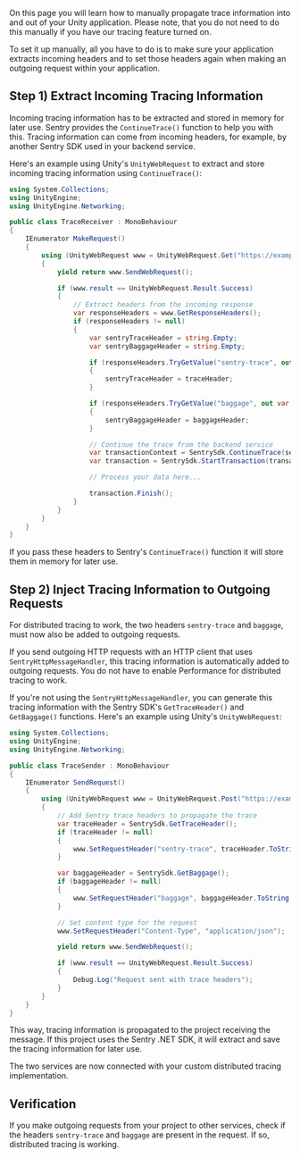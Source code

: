On this page you will learn how to manually propagate trace information into and out of your Unity application. Please note, that you do not need to do this manually if you have our <PlatformLink to="/tracing/">tracing feature</PlatformLink> turned on.

To set it up manually, all you have to do is to make sure your application extracts incoming headers and to set those headers again when making an outgoing request within your application.

## Step 1) Extract Incoming Tracing Information

Incoming tracing information has to be extracted and stored in memory for later use. Sentry provides the `ContinueTrace()` function to help you with this. Tracing information can come from incoming headers, for example, by another Sentry SDK used in your backend service.

Here's an example using Unity's `UnityWebRequest` to extract and store incoming tracing information using `ContinueTrace()`:

```csharp
using System.Collections;
using UnityEngine;
using UnityEngine.Networking;

public class TraceReceiver : MonoBehaviour
{
    IEnumerator MakeRequest()
    {
        using (UnityWebRequest www = UnityWebRequest.Get("https://example.com/api/data"))
        {
            yield return www.SendWebRequest();

            if (www.result == UnityWebRequest.Result.Success)
            {
                // Extract headers from the incoming response
                var responseHeaders = www.GetResponseHeaders();
                if (responseHeaders != null)
                {
                    var sentryTraceHeader = string.Empty;
                    var sentryBaggageHeader = string.Empty;

                    if (responseHeaders.TryGetValue("sentry-trace", out var traceHeader))
                    {
                        sentryTraceHeader = traceHeader;
                    }

                    if (responseHeaders.TryGetValue("baggage", out var baggageHeader))
                    {
                        sentryBaggageHeader = baggageHeader;
                    }

                    // Continue the trace from the backend service
                    var transactionContext = SentrySdk.ContinueTrace(sentryTraceHeader, sentryBaggageHeader);
                    var transaction = SentrySdk.StartTransaction(transactionContext);

                    // Process your data here...

                    transaction.Finish();
                }
            }
        }
    }
}
```

If you pass these headers to Sentry's `ContinueTrace()` function it will store them in memory for later use.

## Step 2) Inject Tracing Information to Outgoing Requests

For distributed tracing to work, the two headers `sentry-trace` and `baggage`, must now also be added to outgoing requests.

If you send outgoing HTTP requests with an HTTP client that uses `SentryHttpMessageHandler`, this tracing information is automatically added to outgoing requests. You do not have to enable Performance for distributed tracing to work.

If you're not using the `SentryHttpMessageHandler`, you can generate this tracing information with the Sentry SDK's `GetTraceHeader()` and `GetBaggage()` functions. Here's an example using Unity's `UnityWebRequest`:

```csharp
using System.Collections;
using UnityEngine;
using UnityEngine.Networking;

public class TraceSender : MonoBehaviour
{
    IEnumerator SendRequest()
    {
        using (UnityWebRequest www = UnityWebRequest.Post("https://example.com/api/action", "{}"))
        {
            // Add Sentry trace headers to propagate the trace
            var traceHeader = SentrySdk.GetTraceHeader();
            if (traceHeader != null)
            {
                www.SetRequestHeader("sentry-trace", traceHeader.ToString());
            }

            var baggageHeader = SentrySdk.GetBaggage();
            if (baggageHeader != null)
            {
                www.SetRequestHeader("baggage", baggageHeader.ToString());
            }

            // Set content type for the request
            www.SetRequestHeader("Content-Type", "application/json");

            yield return www.SendWebRequest();

            if (www.result == UnityWebRequest.Result.Success)
            {
                Debug.Log("Request sent with trace headers");
            }
        }
    }
}
```

This way, tracing information is propagated to the project receiving the message. If this project uses the Sentry .NET SDK, it will extract and save the tracing information for later use.

The two services are now connected with your custom distributed tracing implementation.

## Verification

If you make outgoing requests from your project to other services, check if the headers `sentry-trace` and `baggage` are present in the request. If so, distributed tracing is working.
